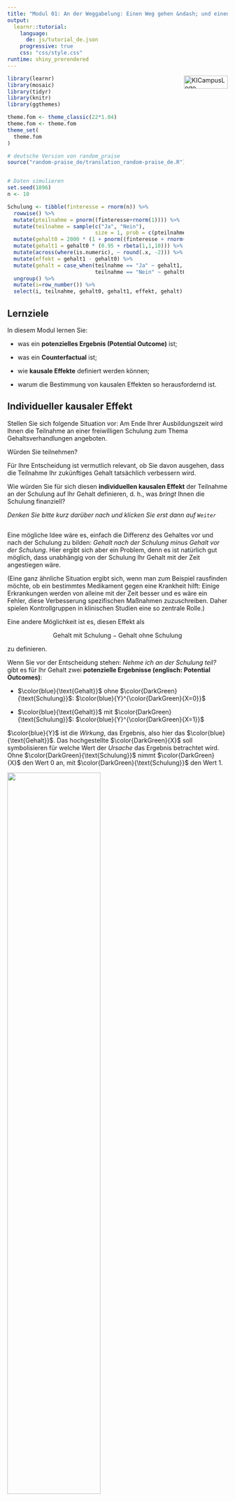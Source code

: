 ```yaml
---
title: "Modul 01: An der Weggabelung: Einen Weg gehen &ndash; und einen nicht"
output: 
  learnr::tutorial:
    language: 
      de: js/tutorial_de.json
    progressive: true
    css: "css/style.css"
runtime: shiny_prerendered
---
```


<a href="https://ki-campus.org/">
<img border="0" alt="KICampusLogo" src="images/KIcampusLogo.png" width="100" height="30" style="float: right">
</a>

```r
library(learnr)
library(mosaic)
library(tidyr)
library(knitr)
library(ggthemes)

theme.fom <- theme_classic(22*1.04)
theme.fom <- theme.fom
theme_set(
  theme.fom
)

# deutsche Version von random_praise
source("random-praise_de/translation_random-praise_de.R")


# Daten simulieren
set.seed(1896)
n <- 10

Schulung <- tibble(finteresse = rnorm(n)) %>%
  rowwise() %>%
  mutate(pteilnahme = pnorm((finteresse+rnorm(1)))) %>%
  mutate(teilnahme = sample(c("Ja", "Nein"), 
                            size = 1, prob = c(pteilnahme, 1-pteilnahme))) %>%
  mutate(gehalt0 = 2000 * (1 + pnorm((finteresse + rnorm(1)))/10)) %>%
  mutate(gehalt1 = gehalt0 * (0.95 + rbeta(1,1,10))) %>%
  mutate(across(where(is.numeric), ~ round(.x, -2))) %>%
  mutate(effekt = gehalt1 - gehalt0) %>%
  mutate(gehalt = case_when(teilnahme == "Ja" ~ gehalt1,
                            teilnahme == "Nein" ~ gehalt0)) %>%
  ungroup() %>%
  mutate(i=row_number()) %>%
  select(i, teilnahme, gehalt0, gehalt1, effekt, gehalt)
```

## Lernziele

In diesem Modul lernen Sie:

- was ein **potenzielles Ergebnis (Potential Outcome)** ist;

- was ein **Counterfactual** ist;

- wie **kausale Effekte** definiert werden können;

- warum die Bestimmung von kausalen Effekten so herausfordernd ist.

## Individueller kausaler Effekt

Stellen Sie sich folgende Situation vor: Am Ende Ihrer Ausbildungszeit wird Ihnen die Teilnahme an einer freiwilligen Schulung zum Thema Gehaltsverhandlungen angeboten.

Würden Sie teilnehmen?

Für Ihre Entscheidung ist vermutlich relevant, ob Sie davon ausgehen, dass die Teilnahme Ihr zukünftiges Gehalt tatsächlich verbessern wird.

Wie würden Sie für sich diesen **individuellen kausalen Effekt** der Teilnahme an der Schulung auf Ihr Gehalt definieren, d. h., was *bringt* Ihnen die Schulung finanziell?

*Denken Sie bitte kurz darüber nach und klicken Sie erst dann auf `Weiter`*

##

Eine mögliche Idee wäre es, einfach die Differenz des Gehaltes vor und nach der Schulung zu bilden: *Gehalt nach der Schulung minus Gehalt vor der Schulung*.
Hier ergibt sich aber ein Problem, denn es ist natürlich gut möglich, dass unabhängig von der Schulung Ihr Gehalt mit der Zeit angestiegen wäre. 

(Eine ganz ähnliche Situation ergibt sich, wenn man zum Beispiel rausfinden möchte, ob ein bestimmtes Medikament gegen eine Krankheit hilft:
Einige Erkrankungen werden von alleine mit der Zeit besser und es wäre ein Fehler, diese Verbesserung spezifischen Maßnahmen zuzuschreiben.
Daher spielen Kontrollgruppen in klinischen Studien eine so zentrale Rolle.)


Eine andere Möglichkeit ist es, diesen Effekt als 

$$\text{Gehalt mit Schulung} - \text{Gehalt ohne Schulung}$$

zu definieren.

Wenn Sie vor der Entscheidung stehen: *Nehme ich an der Schulung teil?* gibt es für Ihr Gehalt zwei **potenzielle Ergebnisse (englisch: Potential Outcomes)**:

- $\color{blue}{\text{Gehalt}}$ ohne $\color{DarkGreen}{\text{Schulung}}$: $\color{blue}{Y}^{\color{DarkGreen}{X=0}}$

- $\color{blue}{\text{Gehalt}}$ mit $\color{DarkGreen}{\text{Schulung}}$: $\color{blue}{Y}^{\color{DarkGreen}{X=1}}$

$\color{blue}{Y}$ ist die *Wirkung*, das Ergebnis, also hier das $\color{blue}{\text{Gehalt}}$.
Das hochgestellte $\color{DarkGreen}{X}$ soll symbolisieren für welche Wert der *Ursache* das Ergebnis betrachtet wird.
Ohne $\color{DarkGreen}{\text{Schulung}}$ nimmt $\color{DarkGreen}{X}$ den Wert 0 an, mit $\color{DarkGreen}{\text{Schulung}}$ den Wert 1.

![](images/Weggabel.png){width="65%"}

##

Der **individuelle kausale Effekt** ${\color{orange}{\Delta}}_i$ (griechisch: Delta) der Schulung ergibt sich dann als die Differenz zwischen diesen beiden potenziellen Ergebnissen:

$${\color{orange}{\Delta}}_i = {\color{blue}{Y}}_{i}^{{\color{DarkGreen}{X=1}}} - {\color{blue}{Y}}_{i}^{{\color{DarkGreen}{X=0}}}$$

Wobei

- $i$ für die einzelne Beobachtung, hier die einzelne Person, steht;

- ${\color{blue}{Y}}_i$ für das $\color{blue}{\text{Gehalt}}$ von $i$;

- $\color{DarkGreen}{X}$ für die Teilnahme an der $\color{DarkGreen}{\text{Schulung}}$; dabei ist $\color{DarkGreen}{X_i=1}$ wenn $i$ teilnimmt und $\color{DarkGreen}{X_i=0}$ wenn $i$ nicht teilnimmt.


## Ein fiktives Beispiel

Schauen wir uns einmal eine fiktive Gehaltstabelle mit potenziellen Ergebnissen an:

- `i`: Nummer der Person;

- `gehalt1`: $\color{blue}{Y}^{\color{DarkGreen}{X=1}}$, Gehalt mit Schulung;

- `gehalt0`: $\color{blue}{Y}^{\color{DarkGreen}{X=0}}$, Gehalt ohne Schulung.

```r
Schulung %>%
  select(i, gehalt1, gehalt0) %>%
  kable()
```


Der individuelle kausale Effekt ${\color{orange}{\Delta}}_i$ lässt sich dann innerhalb der Datentabelle `Schulung` berechnen als `gehalt1 - gehalt0` (hier in `R`):

***

*Anmerkung:* `R` ist eine freie Software für die Datenanalyse.
Sie kann von der Seite <https://cran.r-project.org/> für gängige Betriebssysteme heruntergeladen werden.
Ergänzend ist die Nutzung des `RStudio Desktop` empfehlenswert <https://www.rstudio.com/products/rstudio/download/>.
Im Rahmen dieser Module wird außerdem u.a. das Paket `mosaic` <https://cran.r-project.org/package=mosaic> verwendet.

***


```r
# Paket laden
library(mosaic)
# Datentabelle Schulung um neue Variable "effekt" ergänzen
Schulung <- Schulung %>%
  mutate(effekt = gehalt1 - gehalt0)
```

Und damit:

```r
Schulung %>%
  select(i, gehalt1, gehalt0, effekt) %>%
  kable()
```

```r
Schulung_Long <- Schulung %>%
  select(i, gehalt0, gehalt1) %>%
  pivot_longer(c(gehalt0, gehalt1), values_to = "Gehalt", names_to = "Schulung") %>%
  mutate(Schulung = ifelse(Schulung == "gehalt0", "0: Nein", "1: Ja"))

gf_point(Gehalt ~ Schulung, data = Schulung_Long,
         position = "jitter", width = 0.01, height = 0,
         color = ~ Schulung,
         show.legend = FALSE) %>%
  gf_line(Gehalt ~ Schulung, group = ~ i,
          color = "blue", alpha = 0.25) +
  scale_color_colorblind()
```


```r
question("Können Sie diese individuellen kausalen Effekte in der Realität beobachten?",
         answer("Ja"),
         answer("Nein", correct = TRUE, message = "Für jede Beobachtung $i$ liegt nur ein Gehaltswert vor: der mit Schulung oder der ohne Schulung, aber niemals beide gleichzeitig, da Personen entweder teilnehmen oder nicht. $\\Delta_i$ kann daher nicht beobachtet werden."),
         allow_retry = TRUE,
         correct = random_praise(),
         incorrect = random_encouragement()
         )
```

Sie sehen: häufig sind die individuellen kausalen Effekte positiv &ndash; sie können aber auch neutral oder sogar negativ sein.

## Das fundamentale Problem der kausalen Inferenz

Das fundamentale Problem der kausalen Inferenz ist, dass wir den individuellen kausalen Effekt ${\color{orange}{\Delta}}_i = {\color{blue}{Y}}_{i}^{{\color{DarkGreen}{X=1}}} - {\color{blue}{Y}}_{i}^{{\color{DarkGreen}{X=0}}}$ **nicht** beobachten können.
Es liegt je Beobachtung $i$ immer nur eines der beiden Potential Outcomes vor:
Entweder $\color{blue}{Y}^{\color{DarkGreen}{X=1}}$ ($\color{blue}{\text{Gehalt}}$ mit $\color{DarkGreen}{\text{Schulung}}$) **oder** $\color{blue}{Y}^{\color{DarkGreen}{X=0}}$ ($\color{blue}{\text{Gehalt}}$ ohne $\color{DarkGreen}{\text{Schulung}}$).

- Wenn Person $i$ an der Schulung teilnimmt, liegt uns das Gehalt mit Schulung vor, ${\color{blue}{Y}}_{i}^{{\color{DarkGreen}{X=1}}}$, und nicht ${\color{blue}{Y}}_{i}^{{\color{DarkGreen}{X=0}}}$

- Wenn Person $i$ nicht an der Schulung teilnimmt, liegt uns das Gehalt ohne Schulung vor, ${\color{blue}{Y}}_{i}^{{\color{DarkGreen}{X=0}}}$, und nicht ${\color{blue}{Y}}_{i}^{{\color{DarkGreen}{X=1}}}$

Der Wert, der nicht beobachtet wird, wird jeweils als **Counterfactual** bezeichnet; er ist kontrafaktisch in dem Sinne, dass er in der Realität nicht vorliegt. 

Für jemanden, der nicht an der Schulung teilgenommen hat, ist das Counterfactual die Antwort auf die Frage: *Wie hoch wäre mein Gehalt, wenn ich an der Schulung teilgenommen hätte?*
Für jemanden der teilgenommen hat, ist das Counterfactual die Antwort auf die Frage: *Wie hoch wäre mein Gehalt, wenn ich nicht an der Schulung teilgenommen hätte?*

```r
question("Kann das Counterfactual beobachtet werden?",
         answer("Ja", message = "Je Beobachtung $i$ liegt nur ein Wert vor: der mit Schulung oder der ohne Schulung, nicht beide gleichzeitig. Das Counterfactual ist das nicht beobachtete der Potential Outcomes."),
         answer("Nein", correct = TRUE, message = "Das Counterfactual ist das nicht Beobachtete der Potential Outcomes."),
         allow_retry = TRUE,
         correct = random_praise(),
         incorrect = random_encouragement()
         )
```

```r
question("Person $i$ nimmt an der Schulung teil. Was ist dann das Counterfactual?",
         answer("$\\color{blue}{Y}^{\\color{DarkGreen}{X=0}}_i$", correct = TRUE, message = "Teilnahme an der Schulung bedeutet $X=1$, d. h. für das Counterfactual $X=0$."),
         answer("$\\color{blue}{Y}^{\\color{DarkGreen}{X=1}}_i$"),
         allow_retry = TRUE,
         correct = random_praise(),
         incorrect = random_encouragement()
         )
```


## Durchschnittlicher kausaler Effekt

Mal angenommen, wir würden die individuellen kausalen Effekte $\color{orange}{\Delta}_i$ aber doch kennen (Variable `effekt` in unserem `R`-Beispiel).
Dann könnten wir aus ihnen weitere Größen ableiten, beispielsweise den *durchschnittlichen* kausalen Effekt $\bar{\color{orange}{\Delta}}$, indem wir alle $i$ individuellen kausalen Effekte addieren und diese Summe ($\sum$) durch die Anzahl der Beobachtungen ($n$) dividieren: 

$$\bar{\color{orange}{\Delta}} = \frac{\sum_{i=1}^n {\color{orange}{\Delta}}_i}{n} = \frac{\sum_{i=1}^n({\color{blue}{Y}}_{i}^{{\color{DarkGreen}{X=1}}} - {\color{blue}{Y}}_{i}^{{\color{DarkGreen}{X=0}}})}{n} = \frac{\sum_{i=1}^n{\color{blue}{Y}}_{i}^{{\color{DarkGreen}{X=1}}} - \sum_{i=1}^n{\color{blue}{Y}}_{i}^{{\color{DarkGreen}{X=0}}}}{n} = \overline{\color{blue}{Y}}^{{\color{DarkGreen}{X=1}}} - \overline{\color{blue}{Y}}^{\color{DarkGreen}{X=0}}.$$

Die `R`-Funktion, die diesen arithmetischen Mittelwert berechnet, lautet `mean()`.

Klicken Sie auf `Ausführen`, um den durchschnittlichen kausalen Effekt in unserem fiktiven Beispiel zu berechnen, in dem beide Potential Outcomes vorliegen.

```r
mean( ~ effekt, data = Schulung)
```


***

*Anmerkung:* In `mosaic` ist die `R`-Syntax vereinheitlicht:

`analyse(y ~ x, data = Daten)`


Analysiere die Variable `y` in Abhängigkeit der Variable `x` aus der Datentabelle `Daten`. Welche Funktion `analyse()` zur Anwendung kommt, hängt vom Ziel unser Analyse ab. 

Sollte es, wie im vorliegenden Fall, nur eine Variable geben, die zusammengefasst werden soll, kann auch kurz geschrieben werden:

`analyse( ~ y, data = Daten)`


***

Beachten Sie: Der durchschnittliche kausale Effekt ist positiv, auf Individualebene kann er aber auch negativ sein. $\bar{\color{orange}{\Delta}}$ ist eine aggregierte Datenzusammenfassung.

##

Das fundamentale Problem der kausalen Inferenz ist, dass nur eines der Potential Outcomes vorliegt und das nicht vorliegende ein Counterfactual ist.
Daher kennen wir in der Praxis weder den individuellen noch den durchschnittlichen kausalen Effekt.
Letzterer liegt in unserem Beispiel bei $\bar{\color{orange}{\Delta}}=\frac{\sum_{i=1}^n \color{orange}{\Delta}_i}{n}$ = `mean(~ effekt, data = Schulung)`.


## Fehlende Werte

In der Praxis kennen wir zwar nicht beide Potential Outcomes, aber wir wissen innerhalb einer Beobachtungsgruppe, wer an der Schulung teilgenommen hat und wer nicht.
Daraus ergibt sich, welches der beiden Potential Outcomes beobachtet ist und welches uns fehlt (das Counterfactual).

In der Praxis sähe unsere fiktive Gehaltstabelle also anders aus -- fehlende Werte werden in `R` als `NA` (engl.: not available, nicht verfügbar) dargestellt.

```r
Schulung %>%
  select(i, teilnahme, gehalt0, gehalt1) %>%
  mutate(gehalt0 = ifelse(teilnahme=="Ja", NA, gehalt0)) %>%
  mutate(gehalt1 = ifelse(teilnahme=="Nein", NA, gehalt1)) %>%
  kable()
```

In der Regel strukturiert man die Daten so, dass nur eine Gehaltsvariable -- das beobachtete `gehalt` -- sowie eine Variable zur `teilnahme` existiert.

```r
Schulung %>%
  select(i, teilnahme, gehalt) %>%
  kable()
```

```r
question("Die Teilnahme an der Schulung war freiwillig. Können Sie davon ausgehen, dass, unabhängig von der Schulung, Teilnehmende und Nichtteilehmende ein ähnliches erstes Gehalt haben würden?",
         answer("Ja"),
         answer("Nein", correct = TRUE, message = "Teilnehmende und Nichtteilnehmende könnten sich in vielerlei Hinsicht unterscheiden. Um nur ein Beispiel zu nennen: Personen, denen ihr Gehalt besonders wichtig ist, werden eher an der Schulung teilnehmen. Diese Personen werden aber vielleicht auch ohne Schulung anders in Gehaltsverhandlungen auftreten."),
         allow_retry = TRUE,
         correct = random_praise(),
         incorrect = random_encouragement()
         )
```

## Schätzung des kausalen Effektes

Anhand der tatsächlich beobachteten Daten können wir zwei Durchschnittsgehälter berechnen:
Das Durchschnittsgehalt derjenigen, die teilgenommen haben, und das Durchschnittsgehalt derjenigen, die nicht teilgenommen haben.

```r
round( mean(gehalt ~ teilnahme, data = Schulung), 2)
```

<!-- NOTE: Is it possible to use inline code eval here? -->

- $\bar{\color{blue}{y}}^{\color{DarkGreen}{x=1}}$ = `round(mean(gehalt ~ teilnahme, data = Schulung)[1], 2)`

- $\bar{\color{blue}{y}}^{\color{DarkGreen}{x=0}}$ = `round(mean(gehalt ~ teilnahme, data = Schulung)[2], 2)`

***


*Anmerkung*: `round( mean(gehalt ~ teilnahme, data = Schulung), 2)` bedeutet aus `R mosaic` *übersetzt*:

Berechne den arithmetischen Mittelwert (Funktion `mean()`) der Variable `gehalt` ($y$) in Abhängigkeit der Variable `teilnahme` ($x$). Die dazugehörigen Daten sind in der Datentabelle `Schulung`.

***

Nun könnte man versuchen, den durchschnittlichen kausalen Effekt mithilfe dieser beobachteten Werte zu schätzen:

$\bar{\color{blue}{y}}^{\color{DarkGreen}{x=1}} - \bar{\color{blue}{y}}^{\color{DarkGreen}{x=0}}$ = `round(mean(gehalt ~ teilnahme, data = Schulung)[1],2)` - `round(mean(gehalt ~ teilnahme, data = Schulung)[2],2)` = `round(-diffmean(gehalt ~ teilnahme, data = Schulung),2)`

Dieser Wert weicht aber substanziell vom wahren durchschnittlichen kausalen Effekt ab, den wir zuvor mithilfe der Potential Outcomes berechnet hatten: $\bar{\color{orange}{\Delta}}$ = `round(mean(~ effekt, data = Schulung),2)`.
Bei dieser Abweichung handelt es sich um eine systematische Verzerrung, die auch als **Bias** bezeichnet wird.


Der naive Vergleich der Mittelwerte überschätzt hier den wahren durchschnittlichen Effekt.
In unserem fiktiven Beispiel liegt das daran, dass Personen mit einem höherem Gehaltsinteresse eher an der Schulung teilgenommen haben als die mit einem niedrigeren Interesse.

Erstere hätten aber so oder so, also unabhängig von der Schulung, ein höheres Gehalt erhalten.
Hier sind unterschiedliche inhaltliche Erklärungen denkbar (z.B. ein höheres Interesse am Gehalt und damit auch ein anderes Auftreten in Gehaltsverhandlungen).

Kontrollieren Sie diese Aussage, indem Sie den Code so abändern, dass Sie die Mittelwerte der, auch unbeobachteten, Potential Outcomes berechnen.
Diese befinden sich in der gleichen Datentabelle und tragen die Namen `gehalt0` und `gehalt1`:

*Tipp*: Einen Lösungshinweis erhalten Sie über den `Hinweise`-Button über dem R Code.
Anschließend `Nächster Tipp` und Sie sehen die Lösung.

```r
mean(gehalt ~ teilnahme, data = Schulung)
```

```r
cat("Potential Outcomes: Durchschnittliches Gehalt ohne Teilnahme:\n")
cat("Für die, die teilnehmen ('Ja') das Counterfactual.\n")
mean(gehalt0 ~ teilnahme, data = Schulung)
cat("Potential Outcomes: Durchschnittliches Gehalt mit Teilnahme:\n")
cat("Für die, die nicht teilnehmen ('Nein') das Counterfactual.\n")
mean(gehalt1 ~ teilnahme, data = Schulung)
```

```r
"gehalt0 bzw. gehalt1 sind die Variablennamen. Ändern Sie die Variable gehalt entsprechend."
```


##

Das fundamentale Problem der kausalen Inferenz ist universell.
In vielen Situationen kann es dazu führen, dass die Daten uns in die Irre führen: Vielleicht vermuten wir einen kausalen Effekt, wo es nicht wirklich einen gibt, oder wir erkennen real existierende Effekte nicht. 

Die Gefahr solcher Fehlschlüsse verringert sich aber, wenn wir uns darüber Gedanken machen, wie unsere Daten überhaupt entstanden sind.
In unserem fiktiven Beispiel kann man die zusätzliche Information heranziehen, dass Personen sich frei auswählen konnten, ob sie teilnehmen oder nicht.
Dann erkennt man schnell, dass der naive Mittelwertvergleich kein angemessener Weg ist, den durchschnittlichen kausalen Effekt zu schätzen.

In den folgenden Modulen werden Sie verschiedene datengenerierende Mechanismen kennenlernen und erfahren, wie diese kausale Schlüsse beeinflussen.

## Hinweis

**Dieser Kurs ist aktuell noch in der Entwicklung!**

Bitte melden Sie Fehler, Unklarheiten und Verbesserungsvorschläge [hier](https://github.com/luebby/WWWEKI/issues).

Das Vorhaben *Was, wie, warum? Einstiegskurs Kausale Inferenz (WWWEKI)* wird mit Mitteln des Bundesministeriums für Bildung und Forschung unter dem Förderkennzeichen 16DHBQP040 gefördert.


![](images/csm_Logo-BMBF.jpg)


